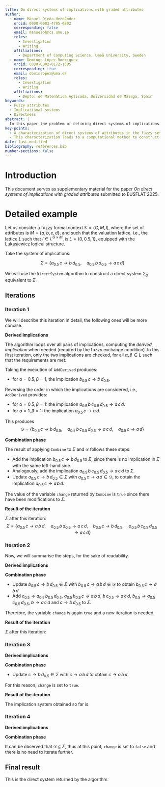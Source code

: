 ```yaml
---
title: On direct systems of implications with graded attributes
author:
  - name: Manuel Ojeda-Hernández
    orcid: 0000-0003-4785-6802
    corresponding: false
    email: manueloh@cs.umu.se
    roles:
      - Investigation
      - Writing
    affiliations:
      - Department of Computing Science, Umeå University, Sweden
  - name: Domingo López-Rodríguez
    orcid: 0000-0002-0172-1585
    corresponding: true
    email: dominlopez@uma.es
    roles:
      - Investigation
      - Writing
    affiliations:
      - Depto. de Matemática Aplicada, Universidad de Málaga, Spain
keywords:
  - Fuzzy attributes
  - Implicational systems
  - Directness
abstract: |
  In this paper the problem of defining direct systems of implications in the fuzzy setting is studied. The directness of systems allows a quick computation of the closure operator in cases such as Fuzzy Formal Concept Analysis. Characterizing these properties in algebraic terms is deeply linked to Simplification Logic. After the theoretical results, some thoughts on algorithms to provide direct systems are also considered.
key-points:
  - A characterization of direct systems of attributes in the fuzzy setting is presented.
  - This characterization leads to a computational method to construct a direct system of implications given a general implicational system with graded attributes.
date: last-modified
bibliography: references.bib
number-sections: false
---
```


<!-- %\newcommand{\el}[2]{^{\scriptsize #2\!\!}/{#1}} -->
\newcommand{\el}[2]{#1_{#2}}

# Introduction

This document serves as supplementary material for the paper _On direct systems of implications with graded attributes_ submitted to EUSFLAT 2025.

# Detailed example

Let us consider a fuzzy formal context $\mathbb K = (G, M, I)$, where the set of attributes is $M=\{a,b,c,d\}$, and such that the valuation lattice, i.e., the lattice $L$ such that $I\in L^{G\times M}$, is $L=\{0, 0.5, 1\}$, equipped with the Lukasiewicz logical structure.

Take the system of implications:

$$\Sigma = \{\el{a}{0.5}\,c \to b\,\el{d}{0.5}, \quad \el{a}{0.5}\,b\,\el{d}{0.5} \to a\,c\,d\}$$

We will use the `DirectSystem` algorithm to construct a direct system $\Sigma_d$ equivalent to $\Sigma$.

## Iterations

### Iteration 1

We will describe this iteration in detail, the following ones will be more concise.

**Derived implications**

The algorithm loops over all pairs of implications, computing the _derived implication_ when needed (required by the fuzzy exchange condition). In this first iteration, only the two implications are checked, for all $\alpha,\beta\in L$ such that the requirements are met:

Taking 
\begin{align*}
A\to B \quad& = \quad\el{a}{0.5}\,b\,\el{d}{0.5} \to a\,c\,d \\
C\to D \quad& = \quad\el{a}{0.5}\,c \to b\,\el{d}{0.5},
\end{align*}
the execution of `AddDerived` produces:

- for $\alpha=0.5, \beta=1$, the implication $\el{b}{0.5}\,c \to b\,\el{d}{0.5}$.

Reversing the order in which the implications are considered, i.e., 
\begin{align*}
A\to B \quad& =  \quad\el{a}{0.5}\,c \to b\,\el{d}{0.5} \\
C\to D \quad& = \quad\el{a}{0.5}\,b\,\el{d}{0.5} \to a\,c\,d,
\end{align*}
`AddDerived` provides:

- for $\alpha=0.5, \beta=1$: the implication $\el{a}{0.5}\,b\,\el{c}{0.5}\,\el{d}{0.5} \to a\,c\,d$.
- for $\alpha=1, \beta=1$: the implication $\el{a}{0.5}\,c \to a\,d$.

This produces
$$\mathcal D = \{\el{b}{0.5}\,c \to b\,\el{d}{0.5},\quad \el{a}{0.5}\,b\,\el{c}{0.5}\,\el{d}{0.5} \to a\,c\,d,\quad \el{a}{0.5}\,c \to a\,d\}$$

**Combination phase**

The result of applying `Combine` to $\Sigma$ and $\mathcal D$ follows these steps:

- Add the implication $\el{b}{0.5}\,c \to b\,\el{d}{0.5}$ to $\Sigma$, since there is no implication in $\Sigma$ with the same left-hand side.
- Analogously, add the implication $\el{a}{0.5}\,b\,\el{c}{0.5}\,\el{d}{0.5} \to a\,c\,d$ to $\Sigma$.
- Update $\el{a}{0.5}\,c \to b\,\el{d}{0.5} \in \Sigma$ with $\el{a}{0.5}\,c \to a\,d\in\mathcal D$, to obtain the implication $\el{a}{0.5}\,c \to a\,b\,d$.

The value of the variable `change` returned by `Combine` is `true` since there have been modifications to $\Sigma$.

**Result of the iteration**

$\Sigma$ after this iteration:
$$\Sigma = \{\el{a}{0.5}\,c \to a\,b\,d,\quad\el{a}{0.5}\,b\,\el{d}{0.5} \to a\,c\,d,\quad\el{b}{0.5}\,c \to b\,\el{d}{0.5},\quad\el{a}{0.5}\,b\,\el{c}{0.5}\,\el{d}{0.5} \to a\,c\,d\}$$

### Iteration 2

Now, we will summarise the steps, for the sake of readability.

**Derived implications**

\begin{align*}
\mathcal D = & \big\{\el{b}{0.5}\,c \to a\,b\,d,\quad \el{c}{0.5} \to \el{a}{0.5}\,\el{b}{0.5}\,\el{d}{0.5},\quad \el{a}{0.5}\,c \to a\,b\,d,\quad \el{a}{0.5}\,\el{b}{0.5}\,c \to a\,b\,d, \\
& \quad b\,\el{c}{0.5} \to a\,c\,d,\quad \el{a}{0.5}\,b\,\el{c}{0.5}\,\el{d}{0.5} \to a\,c\,d,\quad \el{b}{0.5} \to \el{a}{0.5}\,\el{c}{0.5}\,\el{d}{0.5}, \quad b \to a\,c\,d,\\
& \quad c \to b\,\el{d}{0.5},\quad \el{a}{0.5}\,b\,\el{d}{0.5} \to a\,c\,d\big\}
\end{align*}

**Combination phase**

- Update $\el{b}{0.5}\,c \to b\,\el{d}{0.5}\in\Sigma$ with $\el{b}{0.5}\,c \to a\,b\,d\in\mathcal D$ to obtain $\el{b}{0.5}\,c \to a\,b\,d$.
- Add $\el{c}{0.5} \to \el{a}{0.5}\,\el{b}{0.5}\,\el{d}{0.5}$,  $\el{a}{0.5}\,\el{b}{0.5}\,c \to a\,b\,d$, $b\,\el{c}{0.5} \to a\,c\,d$, $\el{b}{0.5} \to \el{a}{0.5}\,\el{c}{0.5}\,\el{d}{0.5}$, $b \to a\,c\,d$ and $c \to b\,\el{d}{0.5}$ to $\Sigma$.

Therefore, the variable `change` is again `true` and a new iteration is needed.

**Result of the iteration**

$\Sigma$ after this iteration:
\begin{align*}
\Sigma = & \big\{\el{a}{0.5}\,c \to a\,b\,d,\quad \el{a}{0.5}\,b\,\el{d}{0.5} \to a\,c\,d,\quad \el{b}{0.5}\,c \to a\,b\,d,\quad \el{a}{0.5}\,b\,\el{c}{0.5}\,\el{d}{0.5} \to a\,c\,d,\\
& \quad \el{c}{0.5} \to \el{a}{0.5}\,\el{b}{0.5}\,\el{d}{0.5},\quad \el{a}{0.5}\,\el{b}{0.5}\,c \to a\,b\,d,\quad b\,\el{c}{0.5} \to a\,c\,d,\quad \el{b}{0.5} \to \el{a}{0.5}\,\el{c}{0.5}\,\el{d}{0.5},\\
& \quad b \to a\,c\,d,\quad c \to b\,\el{d}{0.5}\big\}.
\end{align*}

### Iteration 3

**Derived implications**

\begin{align*}
\mathcal D = & \big\{\el{c}{0.5} \to \el{a}{0.5}\,\el{b}{0.5}\,\el{d}{0.5},\quad  c \to a\,b\,d,\quad \el{b}{0.5}\,c \to a\,b\,d,\quad \el{a}{0.5}\,\el{b}{0.5}\,c \to a\,b\,d, \\
& \quad \el{a}{0.5}\,c \to a\,b\,d,\quad b\,\el{c}{0.5} \to a\,c\,d,\quad \el{b}{0.5} \to \el{a}{0.5}\,\el{c}{0.5}\,\el{d}{0.5},\quad \el{a}{0.5}\,b\,\el{d}{0.5} \to a\,c\,d,\\
&\quad b \to a\,c\,d,\quad \el{a}{0.5}\,b\,\el{c}{0.5}\,\el{d}{0.5} \to a\,c\,d\big\}
\end{align*}

**Combination phase**

- Update $c \to b\,\el{d}{0.5}\in\Sigma$ with $c \to a\,b\,d$ to obtain $c \to a\,b\,d$.

For this reason, `change` is set to `true`.

**Result of the iteration**

The implication system obtained so far is

\begin{align*}
\Sigma = & \big\{\el{a}{0.5}\,c \to a\,b\,d,\quad \el{a}{0.5}\,b\,\el{d}{0.5} \to a\,c\,d,\quad \el{b}{0.5}\,c \to a\,b\,d,\quad \el{a}{0.5}\,b\,\el{c}{0.5}\,\el{d}{0.5} \to a\,c\,d,\\
&\quad \el{c}{0.5} \to \el{a}{0.5}\,\el{b}{0.5}\,\el{d}{0.5},\quad \el{a}{0.5}\,\el{b}{0.5}\,c \to a\,b\,d,\quad b\,\el{c}{0.5} \to a\,c\,d,\quad \el{b}{0.5} \to \el{a}{0.5}\,\el{c}{0.5}\,\el{d}{0.5}, \\
&\quad b \to a\,c\,d,\quad c \to a\,b\,d\big\}
\end{align*}

### Iteration 4

**Derived implications**

\begin{align*}
\mathcal D = & \big\{\el{c}{0.5} \to \el{a}{0.5}\,\el{b}{0.5}\,\el{d}{0.5},\quad c \to a\,b\,d,\quad b\,\el{c}{0.5} \to a\,c\,d,\\
&\quad \el{a}{0.5}\,c \to a\,b\,d,\quad \el{b}{0.5}\,c \to a\,b\,d,\quad \el{a}{0.5}\,\el{b}{0.5}\,c \to a\,b\,d\big\}
\end{align*}

**Combination phase**

It can be observed that $\mathcal D \subseteq \Sigma$, thus at this point, `change` is set to `false` and there is no need to iterate further.

## Final result

This is the direct system returned by the algorithm:

\begin{align*}
\Sigma_d = & \big\{\el{a}{0.5}\,c \to a\,b\,d,\quad \el{a}{0.5}\,b\,\el{d}{0.5} \to a\,c\,d,\quad \el{b}{0.5}\,c \to a\,b\,d,\quad \el{a}{0.5}\,b\,\el{c}{0.5}\,\el{d}{0.5} \to a\,c\,d,\\
&\quad \el{c}{0.5} \to \el{a}{0.5}\,\el{b}{0.5}\,\el{d}{0.5},\quad \el{a}{0.5}\,\el{b}{0.5}\,c \to a\,b\,d,\quad b\,\el{c}{0.5} \to a\,c\,d,\quad \el{b}{0.5} \to \el{a}{0.5}\,\el{c}{0.5}\,\el{d}{0.5}, \\
&\quad b \to a\,c\,d,\quad c \to a\,b\,d\big\}
\end{align*}